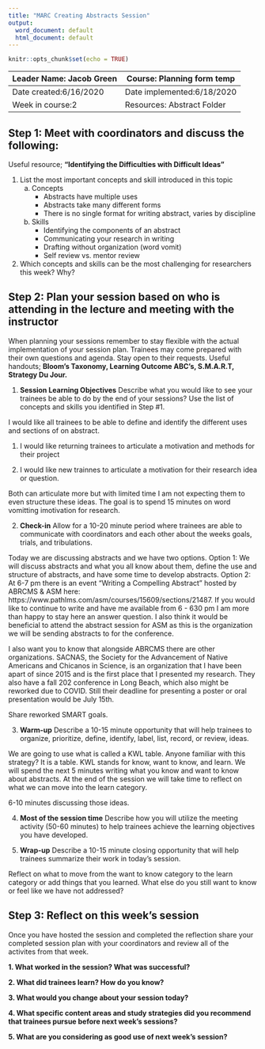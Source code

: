 ```yaml
---
title: "MARC Creating Abstracts Session"
output:
  word_document: default
  html_document: default
---
```


```r
knitr::opts_chunk$set(echo = TRUE)
```

| Leader Name: Jacob Green | Course: Planning form temp     |
|--------------------------|--------------------------------|
| Date created:6/16/2020   | Date implemented:6/18/2020     |
| Week in course:2         | Resources: Abstract Folder     |

## Step 1: Meet with coordinators and discuss the following:
Useful resource; **"Identifying the Difficulties with Difficult Ideas"**

1. List the most important concepts and skill introduced in this topic
    a. Concepts
        * Abstracts have multiple uses
        * Abstracts take many different forms
        * There is no single format for writing abstract, varies by discipline
    b. Skills
        * Identifying the components of an abstract
        * Communicating your research in writing
        * Drafting without organization (word vomit)
        * Self review vs. mentor review

2. Which concepts and skills can be the most challenging for researchers this week? Why?

## Step 2: Plan your session based on who is attending in the lecture and meeting with the instructor
When planning your sessions remember to stay flexible with the actual implementation of your session plan. Trainees may come prepared with their own questions and agenda. Stay open to their requests. Useful handouts; **Bloom's Taxonomy, Learning Outcome ABC's, S.M.A.R.T, Strategy Du Jour.**

1. **Session Learning Objectives**
Describe what you would like to see your trainees be able to do by the end of your sessions? Use the list of concepts and skills you identified in Step #1. 

I would like all trainees to be able to define and identify the different uses and sections of on abstract. 

1) I would like returning trainees to articulate a motivation and methods for their project

2) I would like new trainnes to articulate a motivation for their research idea or question. 

Both can articulate more but with limited time I am not expecting them to even structure these ideas. The goal is to spend 15 minutes on word vomitting imotivation for research.

2. **Check-in**
Allow for a 10-20 minute period where trainees are able to communicate with coordinators and each other about the weeks goals, trials, and tribulations.

Today we are discussing abstracts and we have two options. Option 1: We will discuss abstracts and what you all know about them, define the use and structure of abstracts, and have some time to develop abstracts. Option 2: At 6-7 pm there is an event "Writing a Compelling Abstract" hosted by ABRCMS & ASM here: https://www.pathlms.com/asm/courses/15609/sections/21487. If you would like to continue to write and have me available from 6 - 630 pm I am more than happy to stay here an answer question. I also think it would be beneficial to attend the abstract session for ASM as this is the organization we will be sending abstracts to for the conference. 

I also want you to know that alongside ABRCMS there are other organizations. SACNAS, the Society for the Advancement of Native Americans and Chicanos in Science, is an organization that I have been apart of since 2015 and is the first place that I presented my research. They also have a fall 202 conference in Long Beach, which also might be reworked due to COVID. Still their deadline for presenting a poster or oral presentation would be July 15th. 

Share reworked SMART goals.

3. **Warm-up**
Describe a 10-15 minute opportunity that will help trainees to organize, prioritize, define, identify, label, list, record, or review, ideas.

We are going to use what is called a KWL table. Anyone familiar with this strategy? It is a table. KWL stands for know, want to know, and learn. We will spend the next 5 minutes writing what you know and want to know about abstracts. At the end of the session we will take time to reflect on what we can move into the learn category.

6-10 minutes discussing those ideas.

4. **Most of the session time**
Describe how you will utilize the meeting activity (50-60 minutes) to help trainees achieve the learning objectives you have developed.



5. **Wrap-up**
Describe a 10-15 minute closing opportunity that will help trainees summarize their work in today's session. 

Reflect on what to move from the want to know category to the learn category or add things that you learned. What else do you still want to know or feel like we have not addressed?

## Step 3: Reflect on this week's session
Once you have hosted the session and completed the reflection share your completed session plan with your coordinators and review all of the activites from that week.

**1. What worked in the session? What was successful?**

**2. What did trainees learn? How do you know?**

**3. What would you change about your session today?**

**4. What specific content areas and study strategies did you recommend that trainees pursue before next week's sessions?**

**5. What are you considering as good use of next week's session?**

